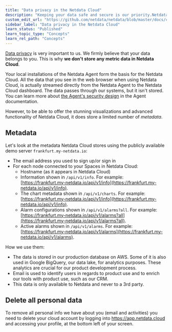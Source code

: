 ```yaml
---
title: "Data privacy in the Netdata Cloud"
description: "Keeping your data safe and secure is our priority.Netdata never stores your personal information in the Netdata Cloud."
custom_edit_url: "https://github.com/netdata/netdata/blob/master/docs/cloud/data-privacy.mdx"
sidebar_label: "Data privacy in the Netdata Cloud"
learn_status: "Published"
learn_topic_type: "Concepts"
learn_rel_path: "Concepts"
---
```


[Data privacy](https://netdata.cloud/privacy/) is very important to us. We firmly believe that your data belongs to
you. This is why **we don't store any metric data in Netdata Cloud**.

Your local installations of the Netdata Agent form the basis for the Netdata Cloud. All the data that you see in the web browser when using Netdata Cloud, is actually streamed directly from the Netdata Agent to the Netdata Cloud dashboard.
The data passes through our systems, but it isn't stored. You can learn more about [the Agent's security design](/docs/nightly/setup/security-design) in the Agent documentation.

However, to be able to offer the stunning visualizations and advanced functionality of Netdata Cloud, it does store a limited number of _metadata_.

## Metadata

Let's look at the metadata Netdata Cloud stores using the publicly available demo server `frankfurt.my-netdata.io`:

- The email address you used to sign up/or sign in
- For each node connected to your Spaces in Netdata Cloud:
  - Hostname (as it appears in Netdata Cloud)
  - Information shown in `/api/v1/info`. For example: [https://frankfurt.my-netdata.io/api/v1/info](https://frankfurt.my-netdata.io/api/v1/info).
  - The chart metadata shown in `/api/v1/charts`. For example: [https://frankfurt.my-netdata.io/api/v1/info](https://frankfurt.my-netdata.io/api/v1/info).
  - Alarm configurations shown in `/api/v1/alarms?all`. For example: [https://frankfurt.my-netdata.io/api/v1/alarms?all](https://frankfurt.my-netdata.io/api/v1/alarms?all).
  - Active alarms shown in `/api/v1/alarms`. For example: [https://frankfurt.my-netdata.io/api/v1/alarms](https://frankfurt.my-netdata.io/api/v1/alarms).

How we use them:

- The data is stored in our production database on AWS. Some of it is also used in Google BigQuery, our data lake, for analytics purposes. These analytics are crucial for our product development process.
- Email is used to identify users in regards to product use and to enrich our tools with product use, such as our CRM. 
- This data is only available to Netdata and never to a 3rd party.

## Delete all personal data

To remove all personal info we have about you (email and activities) you need to delete your cloud account by logging into https://app.netdata.cloud and accessing your profile, at the bottom left of your screen.
